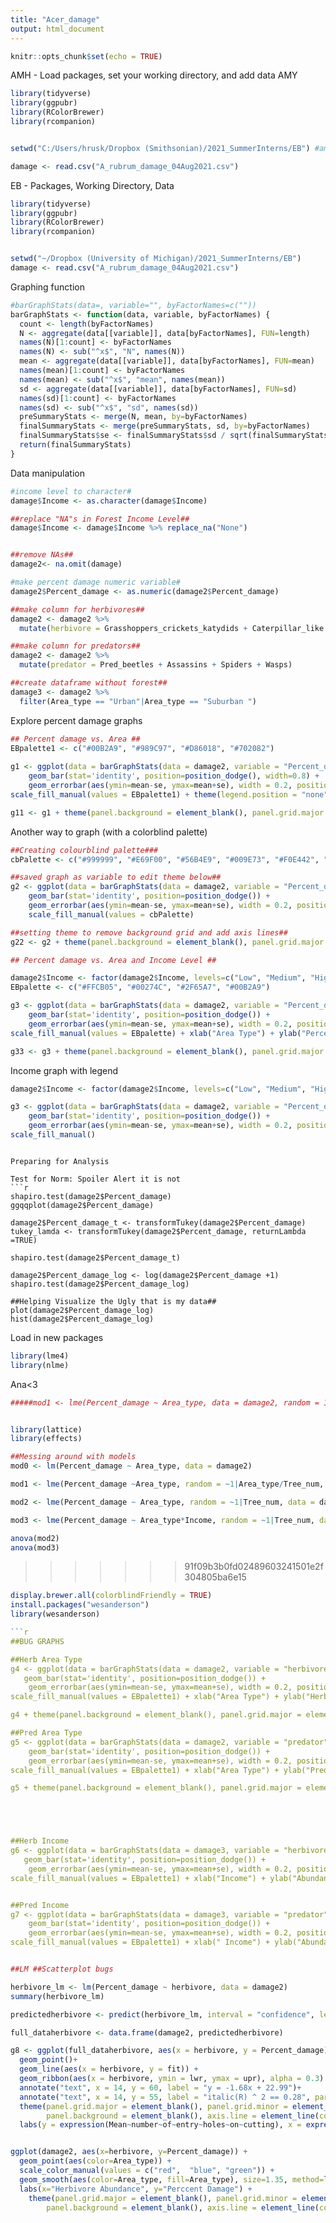 ```yaml
---
title: "Acer_damage"
output: html_document
---
```


```r
knitr::opts_chunk$set(echo = TRUE)
```

AMH - Load packages, set your working directory, and add data AMY
```r
library(tidyverse)
library(ggpubr)
library(RColorBrewer)
library(rcompanion)


setwd("C:/Users/hrusk/Dropbox (Smithsonian)/2021_SummerInterns/EB") #amy laptop# 

damage <- read.csv("A_rubrum_damage_04Aug2021.csv")


```

EB - Packages, Working Directory, Data 
```r
library(tidyverse)
library(ggpubr)
library(RColorBrewer)
library(rcompanion)


setwd("~/Dropbox (University of Michigan)/2021_SummerInterns/EB")
damage <- read.csv("A_rubrum_damage_04Aug2021.csv")
```


Graphing function
```r
#barGraphStats(data=, variable="", byFactorNames=c(""))
barGraphStats <- function(data, variable, byFactorNames) {
  count <- length(byFactorNames)
  N <- aggregate(data[[variable]], data[byFactorNames], FUN=length)
  names(N)[1:count] <- byFactorNames
  names(N) <- sub("^x$", "N", names(N))
  mean <- aggregate(data[[variable]], data[byFactorNames], FUN=mean)
  names(mean)[1:count] <- byFactorNames
  names(mean) <- sub("^x$", "mean", names(mean))
  sd <- aggregate(data[[variable]], data[byFactorNames], FUN=sd)
  names(sd)[1:count] <- byFactorNames
  names(sd) <- sub("^x$", "sd", names(sd))
  preSummaryStats <- merge(N, mean, by=byFactorNames)
  finalSummaryStats <- merge(preSummaryStats, sd, by=byFactorNames)
  finalSummaryStats$se <- finalSummaryStats$sd / sqrt(finalSummaryStats$N)
  return(finalSummaryStats)
}
```

Data manipulation

```r

#income level to character#
damage$Income <- as.character(damage$Income)

##replace "NA"s in Forest Income Level##
damage$Income <- damage$Income %>% replace_na("None")


##remove NAs##
damage2<- na.omit(damage)

#make percent damage numeric variable#
damage2$Percent_damage <- as.numeric(damage2$Percent_damage)

##make column for herbivores##
damage2 <- damage2 %>%
  mutate(herbivore = Grasshoppers_crickets_katydids + Caterpillar_like + Hoppers + Aphids + Thrips + Herb_beetles + Whiteflies_mealybugs_scale.insects + Mirid + Larve_pinchers)

##make column for predators##
damage2 <- damage2 %>%
  mutate(predator = Pred_beetles + Assassins + Spiders + Wasps)

##create dataframe without forest##
damage3 <- damage2 %>%
  filter(Area_type == "Urban"|Area_type == "Suburban ")

```


Explore percent damage graphs

```r
## Percent damage vs. Area ##
EBpalette1 <- c("#00B2A9", "#989C97", "#D86018", "#702082")
  
g1 <- ggplot(data = barGraphStats(data = damage2, variable = "Percent_damage", byFactorNames = c("Area_type")), aes(x=Area_type, y=mean, fill=Area_type)) +
    geom_bar(stat='identity', position=position_dodge(), width=0.8) +
    geom_errorbar(aes(ymin=mean-se, ymax=mean+se), width = 0.2, position = position_dodge(0.9)) +
scale_fill_manual(values = EBpalette1) + theme(legend.position = "none") + xlab("Area Type") + ylab("Percent Damage")

g11 <- g1 + theme(panel.background = element_blank(), panel.grid.major = element_blank(), panel.grid.minor = element_blank(), axis.line = element_line(colour = "black"))
```

Another way to graph (with a colorblind palette)
```r
##Creating colourblind palette###
cbPalette <- c("#999999", "#E69F00", "#56B4E9", "#009E73", "#F0E442", "#0072B2", "#D55E00", "#CC79A7")

##saved graph as variable to edit theme below##
g2 <- ggplot(data = barGraphStats(data = damage2, variable = "Percent_damage", byFactorNames = c("Area_type")), aes(x=Area_type, y=mean, fill = Area_type)) +
    geom_bar(stat='identity', position=position_dodge()) +
    geom_errorbar(aes(ymin=mean-se, ymax=mean+se), width = 0.2, position = position_dodge(0.9)) +
    scale_fill_manual(values = cbPalette)

##setting theme to remove background grid and add axis lines##    
g22 <- g2 + theme(panel.background = element_blank(), panel.grid.major = element_blank(), panel.grid.minor = element_blank(), axis.line = element_line(colour = "black"))
```

```r
## Percent damage vs. Area and Income Level ##

damage2$Income <- factor(damage2$Income, levels=c("Low", "Medium", "High", "None"))
EBpalette <- c("#FFCB05", "#00274C", "#2F65A7", "#00B2A9")

g3 <- ggplot(data = barGraphStats(data = damage2, variable = "Percent_damage", byFactorNames = c("Area_type", "Income")), aes(x= Area_type, y=mean, fill=Income)) +
    geom_bar(stat='identity', position=position_dodge()) +
    geom_errorbar(aes(ymin=mean-se, ymax=mean+se), width = 0.2, position = position_dodge(0.9)) +
scale_fill_manual(values = EBpalette) + xlab("Area Type") + ylab("Percent Damage")

g33 <- g3 + theme(panel.background = element_blank(), panel.grid.major = element_blank(), panel.grid.minor = element_blank(), axis.line = element_line(colour = "black"))
```


Income graph with legend 
```r
damage2$Income <- factor(damage2$Income, levels=c("Low", "Medium", "High", "None"))

g3 <- ggplot(data = barGraphStats(data = damage2, variable = "Percent_damage", byFactorNames = c("Area_type", "Income")), aes(x= Area_type, y=mean, fill=Income)) +
    geom_bar(stat='identity', position=position_dodge()) +
    geom_errorbar(aes(ymin=mean-se, ymax=mean+se), width = 0.2, position = position_dodge(0.9)) +
scale_fill_manual()
```

```

Preparing for Analysis

Test for Norm: Spoiler Alert it is not 
```r
shapiro.test(damage2$Percent_damage)
ggqqplot(damage2$Percent_damage)

damage2$Percent_damage_t <- transformTukey(damage2$Percent_damage)
tukey_lamda <- transformTukey(damage2$Percent_damage, returnLambda =TRUE)

shapiro.test(damage2$Percent_damage_t)

damage2$Percent_damage_log <- log(damage2$Percent_damage +1)
shapiro.test(damage2$Percent_damage_log)

##Helping Visualize the Ugly that is my data##
plot(damage2$Percent_damage_log)
hist(damage2$Percent_damage_log)

```

Load in new packages 
```r

library(lme4)
library(nlme)

```

Ana<3
```r
#####mod1 <- lme(Percent_damage ~ Area_type, data = damage2, random = 1|Area_type/Tree_num)


library(lattice)
library(effects)

##Messing around with models
mod0 <- lm(Percent_damage ~ Area_type, data = damage2)

mod1 <- lme(Percent_damage ~Area_type, random = ~1|Area_type/Tree_num, data = damage2)

mod2 <- lme(Percent_damage ~ Area_type, random = ~1|Tree_num, data = damage2)

mod3 <- lme(Percent_damage ~ Area_type*Income, random = ~1|Tree_num, data = damage3)

anova(mod2)
anova(mod3)

```


>>>>>>> 91f09b3b0fd02489603241501e2f304805ba6e15

```r
display.brewer.all(colorblindFriendly = TRUE)
install.packages("wesanderson")
library(wesanderson)

```r
##BUG GRAPHS

##Herb Area Type
g4 <- ggplot(data = barGraphStats(data = damage2, variable = "herbivore", byFactorNames = c("Area_type")), aes(x=Area_type, y=mean, fill=Area_type)) +
   geom_bar(stat='identity', position=position_dodge()) +
    geom_errorbar(aes(ymin=mean-se, ymax=mean+se), width = 0.2, position = position_dodge(0.9)) +
scale_fill_manual(values = EBpalette1) + xlab("Area Type") + ylab("Herbivore Abundance") + theme(legend.position = "none")

g4 + theme(panel.background = element_blank(), panel.grid.major = element_blank(), panel.grid.minor = element_blank(), axis.line = element_line(colour = "black"))

##Pred Area Type
g5 <- ggplot(data = barGraphStats(data = damage2, variable = "predator", byFactorNames = c("Area_type")), aes(x=Area_type, y=mean, fill=Area_type)) +
    geom_bar(stat='identity', position=position_dodge()) +
    geom_errorbar(aes(ymin=mean-se, ymax=mean+se), width = 0.2, position = position_dodge(0.9)) +
scale_fill_manual(values = EBpalette1) + xlab("Area Type") + ylab("Predator Abundance") + theme(legend.position = "none")

g5 + theme(panel.background = element_blank(), panel.grid.major = element_blank(), panel.grid.minor = element_blank(), axis.line = element_line(colour = "black"))





##Herb Income
g6 <- ggplot(data = barGraphStats(data = damage3, variable = "herbivore", byFactorNames = c("Income")), aes(x=Income, y=mean, fill=Income)) +
   geom_bar(stat='identity', position=position_dodge()) +
    geom_errorbar(aes(ymin=mean-se, ymax=mean+se), width = 0.2, position = position_dodge(0.9)) +
scale_fill_manual(values = EBpalette1) + xlab("Income") + ylab("Abundance") + theme(legend.position = "none")


##Pred Income
g7 <- ggplot(data = barGraphStats(data = damage3, variable = "predator", byFactorNames = c("Income")), aes(x=Income, y=mean, fill=Income)) +
    geom_bar(stat='identity', position=position_dodge()) +
    geom_errorbar(aes(ymin=mean-se, ymax=mean+se), width = 0.2, position = position_dodge(0.9)) +
scale_fill_manual(values = EBpalette1) + xlab(" Income") + ylab("Abundance") + theme(legend.position = "none")



```

```r
##LM ##Scatterplot bugs

herbivore_lm <- lm(Percent_damage ~ herbivore, data = damage2)
summary(herbivore_lm)

predictedherbivore <- predict(herbivore_lm, interval = "confidence", level = 0.95)

full_dataherbivore <- data.frame(damage2, predictedherbivore)

g8 <- ggplot(full_dataherbivore, aes(x = herbivore, y = Percent_damage))+
  geom_point()+
  geom_line(aes(x = herbivore, y = fit)) +
  geom_ribbon(aes(x = herbivore, ymin = lwr, ymax = upr), alpha = 0.3) +
  annotate("text", x = 14, y = 60, label = "y = -1.68x + 22.99")+
  annotate("text", x = 14, y = 55, label = "italic(R) ^ 2 == 0.28", parse = TRUE)+
  theme(panel.grid.major = element_blank(), panel.grid.minor = element_blank(),
        panel.background = element_blank(), axis.line = element_line(colour = "black"))+
  labs(y = expression(Mean~number~of~entry~holes~on~cutting), x = expression(Distance~to~surface~water~(m) ))


ggplot(damage2, aes(x=herbivore, y=Percent_damage)) +
  geom_point(aes(color=Area_type)) + 
  scale_color_manual(values = c("red",  "blue", "green")) +
  geom_smooth(aes(color=Area_type, fill=Area_type), size=1.35, method=lm) +
  labs(x="Herbivore Abundance", y="Perccent Damage") +
    theme(panel.grid.major = element_blank(), panel.grid.minor = element_blank(),
        panel.background = element_blank(), axis.line = element_line(colour = "black"))
```
